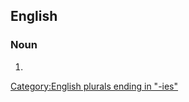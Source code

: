==English==

===Noun===
{{head|en|noun plural form}}

# {{plural of|magistracy|lang=en}}

[[Category:English plurals ending in "-ies"]]